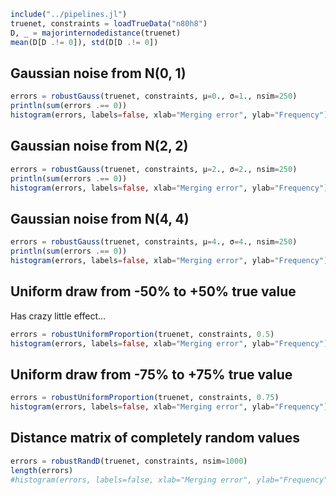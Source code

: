 ```julia
include("../pipelines.jl")
truenet, constraints = loadTrueData("n80h8")
D, _ = majorinternodedistance(truenet)
mean(D[D .!= 0]), std(D[D .!= 0])
```

## Gaussian noise from N(0, 1)

```julia
errors = robustGauss(truenet, constraints, μ=0., σ=1., nsim=250)
println(sum(errors .== 0))
histogram(errors, labels=false, xlab="Merging error", ylab="Frequency")
```

## Gaussian noise from N(2, 2)

```julia
errors = robustGauss(truenet, constraints, μ=2., σ=2., nsim=250)
println(sum(errors .== 0))
histogram(errors, labels=false, xlab="Merging error", ylab="Frequency")
```

## Gaussian noise from N(4, 4)

```julia
errors = robustGauss(truenet, constraints, μ=4., σ=4., nsim=250)
println(sum(errors .== 0))
histogram(errors, labels=false, xlab="Merging error", ylab="Frequency")
```

## Uniform draw from -50% to +50% true value

Has crazy little effect...

```julia
errors = robustUniformProportion(truenet, constraints, 0.5)
histogram(errors, labels=false, xlab="Merging error", ylab="Frequency")
```

## Uniform draw from -75% to +75% true value

```julia
errors = robustUniformProportion(truenet, constraints, 0.75)
histogram(errors, labels=false, xlab="Merging error", ylab="Frequency")
```

## Distance matrix of completely random values

```julia
errors = robustRandD(truenet, constraints, nsim=1000)
length(errors)
#histogram(errors, labels=false, xlab="Merging error", ylab="Frequency")
```